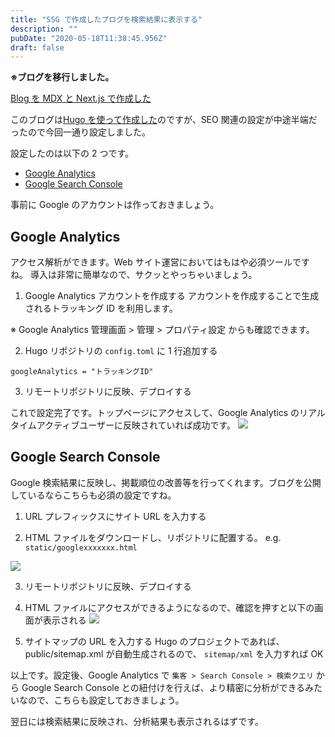 ```yaml
---
title: "SSG で作成したブログを検索結果に表示する"
description: ""
pubDate: "2020-05-18T11:38:45.956Z"
draft: false
---
```


**※ブログを移行しました。**

[Blog を MDX と Next.js で作成した](/posts/20200605)

このブログは[Hugo を使って作成した](https://reona5.github.io/posts/2020/0331_github_page_hugo/)のですが、SEO 関連の設定が中途半端だったので今回一通り設定しました。

設定したのは以下の 2 つです。

- [Google Analytics](https://marketingplatform.google.com/about/analytics/)
- [Google Search Console](https://search.google.com/search-console/about)

事前に Google のアカウントは作っておきましょう。

## Google Analytics

アクセス解析ができます。Web サイト運営においてはもはや必須ツールですね。
導入は非常に簡単なので、サクッとやっちゃいましょう。

1. Google Analytics アカウントを作成する
   アカウントを作成することで生成されるトラッキング ID を利用します。

※ Google Analytics 管理画面 > 管理 > プロパティ設定 からも確認できます。

2. Hugo リポジトリの `config.toml` に 1 行追加する

```
googleAnalytics = "トラッキングID"
```

3. リモートリポジトリに反映、デプロイする

これで設定完了です。トップページにアクセスして、Google Analytics のリアルタイムアクティブユーザーに反映されていれば成功です。
![](/2020-05-18-12-06-11.png)

## Google Search Console

Google 検索結果に反映し、掲載順位の改善等を行ってくれます。ブログを公開しているならこちらも必須の設定ですね。

1. URL プレフィックスにサイト URL を入力する

2. HTML ファイルをダウンロードし、リポジトリに配置する。 e.g. `static/googlexxxxxxx.html`

![](/2020-05-18-12-28-03.png)

3. リモートリポジトリに反映、デプロイする

4. HTML ファイルにアクセスができるようになるので、確認を押すと以下の画面が表示される
   ![](/2020-05-18-12-30-46.png)

5. サイトマップの URL を入力する
   Hugo のプロジェクトであれば、public/sitemap.xml が自動生成されるので、 `sitemap/xml` を入力すれば OK

以上です。設定後、Google Analytics で `集客 > Search Console > 検索クエリ` から Google Search Console との紐付けを行えば、より精密に分析ができるみたいなので、こちらも設定しておきましょう。

翌日には検索結果に反映され、分析結果も表示されるはずです。
